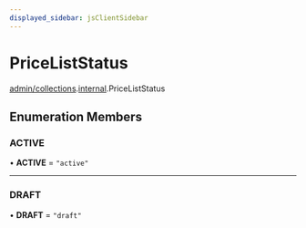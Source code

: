 ```yaml
---
displayed_sidebar: jsClientSidebar
---
```



# PriceListStatus

[admin/collections](../../modules/admin_collections.mdx).[internal](../../admin_collections/modules/admin_collections.internal.mdx).PriceListStatus

## Enumeration Members

### ACTIVE

• **ACTIVE** = ``"active"``

___

### DRAFT

• **DRAFT** = ``"draft"``
